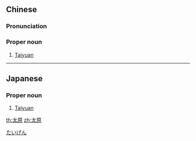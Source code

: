 ==Chinese==
{{zh-forms}}

===Pronunciation===
{{zh-pron
|m=Tàiyuán
|c=taai3 jyun4
|mn=Thài-goân
|cat=pn
}}

===Proper noun===
{{zh-proper noun}}

# [[Taiyuan]]

{{zh-cat|Cities}}

----

==Japanese==
{{ja-kanjitab|たい|げん|yomi=o}}

===Proper noun===
{{ja-pos|proper|たいげん}}

# [[Taiyuan]]

[[Category:ja:Cities|たいげん]]

[[th:太原]]
[[zh:太原]]